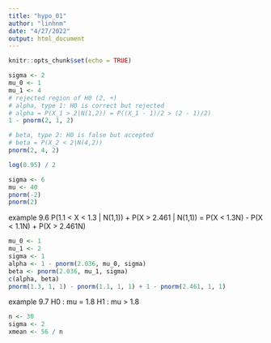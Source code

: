 ```yaml
---
title: "hypo_01"
author: "linhnm"
date: "4/27/2022"
output: html_document
---
```


```r
knitr::opts_chunk$set(echo = TRUE)
```

```r
sigma <- 2
mu_0 <- 1
mu_1 <- 4
# rejected region of H0 (2, +)
# alpha, type 1: H0 is correct but rejected
# alpha = P(X_1 > 2|N(1,2)) = P((X_1 - 1)/2 > (2 - 1)/2) 
1 - pnorm(2, 1, 2)

# beta, type 2: H0 is false but accepted
# beta = P(X_2 < 2|N(4,2))
pnorm(2, 4, 2)
```

```r
log(0.95) / 2
```

```r
sigma <- 6
mu <- 40
pnorm(-2)
pnorm(2)
```

example 9.6
P(1.1 < X < 1.3 | N(1,1)) + P(X > 2.461 | N(1,1))
= P(X < 1.3N) - P(X < 1.1N) + P(X > 2.461N)
```r
mu_0 <- 1
mu_1 <- 2
sigma <- 1
alpha <- 1 - pnorm(2.036, mu_0, sigma)
beta <- pnorm(2.036, mu_1, sigma)
c(alpha, beta)
pnorm(1.3, 1, 1) - pnorm(1.1, 1, 1) + 1 - pnorm(2.461, 1, 1)
```

example 9.7
H0 : mu = 1.8
H1 : mu > 1.8
```r
n <- 30
sigma <- 2
xmean <- 56 / n
```
```r

```


